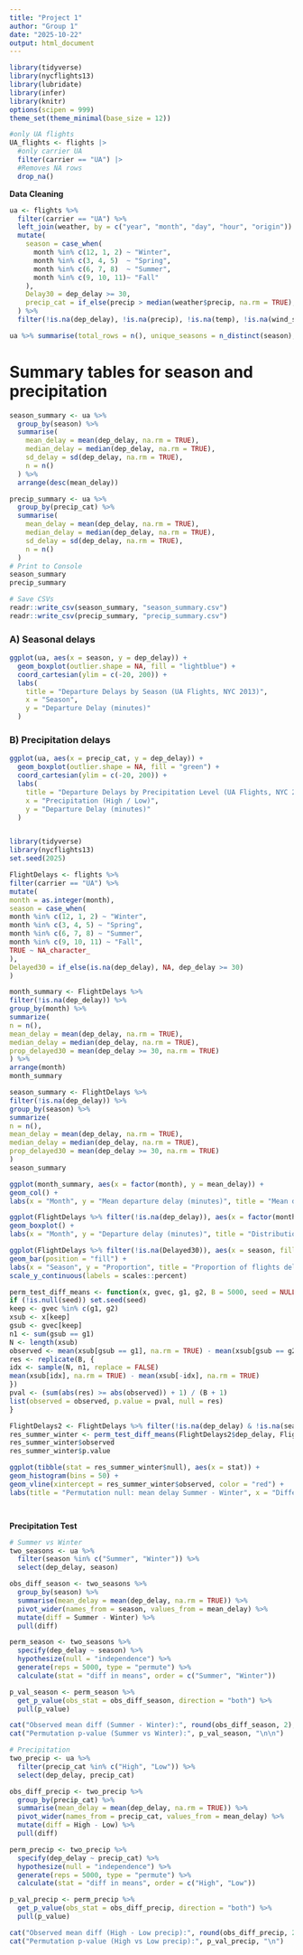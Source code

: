 ---
title: "Project 1"
author: "Group 1"
date: "2025-10-22"
output: html_document
---

```{r setup, include=FALSE}
library(tidyverse)
library(nycflights13)
library(lubridate)
library(infer)
library(knitr)
options(scipen = 999)
theme_set(theme_minimal(base_size = 12))
```



```{r creating the dataset}
#only UA flights
UA_flights <- flights |>
  #only carrier UA
  filter(carrier == "UA") |>
  #Removes NA rows
  drop_na()

```

**Data Cleaning**
```{r data-cleaning}
ua <- flights %>%
  filter(carrier == "UA") %>%
  left_join(weather, by = c("year", "month", "day", "hour", "origin")) %>%
  mutate(
    season = case_when(
      month %in% c(12, 1, 2) ~ "Winter",
      month %in% c(3, 4, 5)  ~ "Spring",
      month %in% c(6, 7, 8)  ~ "Summer",
      month %in% c(9, 10, 11)~ "Fall"
    ),
    Delay30 = dep_delay >= 30,
    precip_cat = if_else(precip > median(weather$precip, na.rm = TRUE), "High", "Low")
  ) %>%
  filter(!is.na(dep_delay), !is.na(precip), !is.na(temp), !is.na(wind_speed), !is.na(visib))

ua %>% summarise(total_rows = n(), unique_seasons = n_distinct(season), precip_levels = n_distinct(precip_cat))
```

# Summary tables for season and precipitation

```{r summary-tables}
season_summary <- ua %>%
  group_by(season) %>%
  summarise(
    mean_delay = mean(dep_delay, na.rm = TRUE),
    median_delay = median(dep_delay, na.rm = TRUE),
    sd_delay = sd(dep_delay, na.rm = TRUE),
    n = n()
  ) %>%
  arrange(desc(mean_delay))

precip_summary <- ua %>%
  group_by(precip_cat) %>%
  summarise(
    mean_delay = mean(dep_delay, na.rm = TRUE),
    median_delay = median(dep_delay, na.rm = TRUE),
    sd_delay = sd(dep_delay, na.rm = TRUE),
    n = n()
  )
# Print to Console
season_summary
precip_summary

# Save CSVs 
readr::write_csv(season_summary, "season_summary.csv")
readr::write_csv(precip_summary, "precip_summary.csv")
```

### A) Seasonal delays
```{r plot-season, fig.width=7, fig.height=4}
ggplot(ua, aes(x = season, y = dep_delay)) +
  geom_boxplot(outlier.shape = NA, fill = "lightblue") +
  coord_cartesian(ylim = c(-20, 200)) +
  labs(
    title = "Departure Delays by Season (UA Flights, NYC 2013)",
    x = "Season",
    y = "Departure Delay (minutes)"
  )

```
### B) Precipitation delays
```{r plot-precip, fig.width=7, fig.height=4}
ggplot(ua, aes(x = precip_cat, y = dep_delay)) +
  geom_boxplot(outlier.shape = NA, fill = "green") +
  coord_cartesian(ylim = c(-20, 200)) +
  labs(
    title = "Departure Delays by Precipitation Level (UA Flights, NYC 2013)",
    x = "Precipitation (High / Low)",
    y = "Departure Delay (minutes)"
  )
```


``` {r Time of day}

```

``` {r Time of year}
library(tidyverse)
library(nycflights13)
set.seed(2025)

FlightDelays <- flights %>%
filter(carrier == "UA") %>%
mutate(
month = as.integer(month),
season = case_when(
month %in% c(12, 1, 2) ~ "Winter",
month %in% c(3, 4, 5) ~ "Spring",
month %in% c(6, 7, 8) ~ "Summer",
month %in% c(9, 10, 11) ~ "Fall",
TRUE ~ NA_character_
),
Delayed30 = if_else(is.na(dep_delay), NA, dep_delay >= 30)
)

month_summary <- FlightDelays %>%
filter(!is.na(dep_delay)) %>%
group_by(month) %>%
summarize(
n = n(),
mean_delay = mean(dep_delay, na.rm = TRUE),
median_delay = median(dep_delay, na.rm = TRUE),
prop_delayed30 = mean(dep_delay >= 30, na.rm = TRUE)
) %>%
arrange(month)
month_summary

season_summary <- FlightDelays %>%
filter(!is.na(dep_delay)) %>%
group_by(season) %>%
summarize(
n = n(),
mean_delay = mean(dep_delay, na.rm = TRUE),
median_delay = median(dep_delay, na.rm = TRUE),
prop_delayed30 = mean(dep_delay >= 30, na.rm = TRUE)
)
season_summary

ggplot(month_summary, aes(x = factor(month), y = mean_delay)) +
geom_col() +
labs(x = "Month", y = "Mean departure delay (minutes)", title = "Mean departure delay by month for UA")

ggplot(FlightDelays %>% filter(!is.na(dep_delay)), aes(x = factor(month), y = dep_delay)) +
geom_boxplot() +
labs(x = "Month", y = "Departure delay (minutes)", title = "Distribution of departure delays by month for UA")

ggplot(FlightDelays %>% filter(!is.na(Delayed30)), aes(x = season, fill = Delayed30)) +
geom_bar(position = "fill") +
labs(x = "Season", y = "Proportion", title = "Proportion of flights delayed 30+ minutes by season") +
scale_y_continuous(labels = scales::percent)

perm_test_diff_means <- function(x, gvec, g1, g2, B = 5000, seed = NULL) {
if (!is.null(seed)) set.seed(seed)
keep <- gvec %in% c(g1, g2)
xsub <- x[keep]
gsub <- gvec[keep]
n1 <- sum(gsub == g1)
N <- length(xsub)
observed <- mean(xsub[gsub == g1], na.rm = TRUE) - mean(xsub[gsub == g2], na.rm = TRUE)
res <- replicate(B, {
idx <- sample(N, n1, replace = FALSE)
mean(xsub[idx], na.rm = TRUE) - mean(xsub[-idx], na.rm = TRUE)
})
pval <- (sum(abs(res) >= abs(observed)) + 1) / (B + 1)
list(observed = observed, p.value = pval, null = res)
}

FlightDelays2 <- FlightDelays %>% filter(!is.na(dep_delay) & !is.na(season))
res_summer_winter <- perm_test_diff_means(FlightDelays2$dep_delay, FlightDelays2$season, "Summer", "Winter", B = 5000, seed = 2025)
res_summer_winter$observed
res_summer_winter$p.value

ggplot(tibble(stat = res_summer_winter$null), aes(x = stat)) +
geom_histogram(bins = 50) +
geom_vline(xintercept = res_summer_winter$observed, color = "red") +
labs(title = "Permutation null: mean delay Summer - Winter", x = "Difference in means (minutes)")
```

``` {r Temperature}

```

``` {r Wind speed}

```


**Precipitation Test**
```{r perm-tests}
# Summer vs Winter
two_seasons <- ua %>%
  filter(season %in% c("Summer", "Winter")) %>%
  select(dep_delay, season)

obs_diff_season <- two_seasons %>%
  group_by(season) %>%
  summarise(mean_delay = mean(dep_delay, na.rm = TRUE)) %>%
  pivot_wider(names_from = season, values_from = mean_delay) %>%
  mutate(diff = Summer - Winter) %>%
  pull(diff)

perm_season <- two_seasons %>%
  specify(dep_delay ~ season) %>%
  hypothesize(null = "independence") %>%
  generate(reps = 5000, type = "permute") %>%
  calculate(stat = "diff in means", order = c("Summer", "Winter"))

p_val_season <- perm_season %>%
  get_p_value(obs_stat = obs_diff_season, direction = "both") %>%
  pull(p_value)

cat("Observed mean diff (Summer - Winter):", round(obs_diff_season, 2), "minutes\n")
cat("Permutation p-value (Summer vs Winter):", p_val_season, "\n\n")

# Precipitation
two_precip <- ua %>%
  filter(precip_cat %in% c("High", "Low")) %>%
  select(dep_delay, precip_cat)

obs_diff_precip <- two_precip %>%
  group_by(precip_cat) %>%
  summarise(mean_delay = mean(dep_delay, na.rm = TRUE)) %>%
  pivot_wider(names_from = precip_cat, values_from = mean_delay) %>%
  mutate(diff = High - Low) %>%
  pull(diff)

perm_precip <- two_precip %>%
  specify(dep_delay ~ precip_cat) %>%
  hypothesize(null = "independence") %>%
  generate(reps = 5000, type = "permute") %>%
  calculate(stat = "diff in means", order = c("High", "Low"))

p_val_precip <- perm_precip %>%
  get_p_value(obs_stat = obs_diff_precip, direction = "both") %>%
  pull(p_value)

cat("Observed mean diff (High - Low precip):", round(obs_diff_precip, 2), "minutes\n")
cat("Permutation p-value (High vs Low precip):", p_val_precip, "\n")
```




``` {r Visibility}

```

